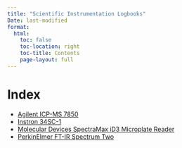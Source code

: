 ```yaml
---
title: "Scientific Instrumentation Logbooks"
Date: last-modified
format:
  html:
    toc: false
    toc-location: right
    toc-title: Contents
    page-layout: full
---
```


# Index

- [Agilent ICP-MS 7850](https://github.com/The-Evergreen-State-College/Scientific-Instrumentation/issues/4)
- [Instron 34SC-1](https://github.com/The-Evergreen-State-College/Scientific-Instrumentation/issues/2)
- [Molecular Devices SpectraMax iD3 Microplate Reader](https://github.com/The-Evergreen-State-College/Scientific-Instrumentation/issues/5)
- [PerkinElmer FT-IR Spectrum Two](https://github.com/The-Evergreen-State-College/Scientific-Instrumentation/issues/6)